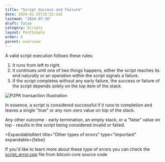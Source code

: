 ```yaml
---
title: "Script Success and failure"
date: 2024-01-25T15:32:14Z
lastmod: "2024-07-26"
draft: false
category: Scripts
layout: PostSimple
order: 5
parent: overview
---
```


A valid script execution follows these rules:

1. It runs from left to right.
2. It continues until one of two things happens, either the script reaches its end naturally or an operation within the script signals a failure.
3. If the script completes without any early failure, the success or failure of the script depends solely on the top item of the stack.

<img
    src="/bitcoin-topics/static/images/topics/overview/valid_invalid_script.png"
    alt="P2PK transaction illustration"
/>

In essence, a script is considered successful if it runs to completion and leaves a single "true" or any non-zero value on top of the stack.

Any other outcome - early termination, an empty stack, or a "false" value on top - results in the script being considered invalid or failed.

<ExpandableAlert
  title="Other types of errors"
  type="important"
  expandable={false}
>
If you'd like to learn more about these type of errors you can check the [script_error.cpp](https://github.com/bitcoin/bitcoin/blob/master/src/script/script_error.cpp) file from bitcoin core source code 
<MinimalVideoPlayer src="/bitcoin-topics/static/images/topics/overview/script_error.mov" />

</ExpandableAlert>
